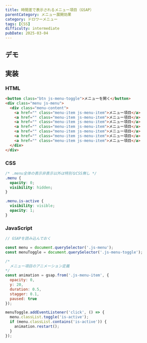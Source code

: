 ```yaml
---
title: 時間差で表示されるメニュー項目（GSAP）
parentCategory: メニュー展開効果
category: ドロワーメニュー
tags: [CSS]
difficulty: intermediate
pubDate: 2025-03-04
---
```



## デモ

<IframeDemo />

## 実装
### HTML

```html
<button class="btn js-menu-toggle">メニューを開く</button>
<div class="menu js-menu">
  <div class="menu-content">
    <a href="" class="menu-item js-menu-item">メニュー項目</a>
    <a href="" class="menu-item js-menu-item">メニュー項目</a>
    <a href="" class="menu-item js-menu-item">メニュー項目</a>
    <a href="" class="menu-item js-menu-item">メニュー項目</a>
    <a href="" class="menu-item js-menu-item">メニュー項目</a>
    <a href="" class="menu-item js-menu-item">メニュー項目</a>
    <a href="" class="menu-item js-menu-item">メニュー項目</a>
  </div>
</div>
```

### CSS

```css
/* .menu全体の表示非表示以外は特別なCSS無し */
.menu {
  opacity: 0;
  visibility: hidden;
}

.menu.is-active {
  visibility: visible;
  opacity: 1;
}
```

### JavaScript

```javascript
// GSAPを読み込んでおく

const menu = document.querySelector('.js-menu');
const menuToggle = document.querySelector('.js-menu-toggle');

/*
  メニュー項目のアニメーション定義
*/
const animation = gsap.from('.js-menu-item', {
  opacity: 0,
  y: 20,
  duration: 0.5,
  stagger: 0.1,
  paused: true
});

menuToggle.addEventListener('click', () => {
  menu.classList.toggle('is-active');
  if (menu.classList.contains('is-active')) {
    animation.restart();
  }
});
```